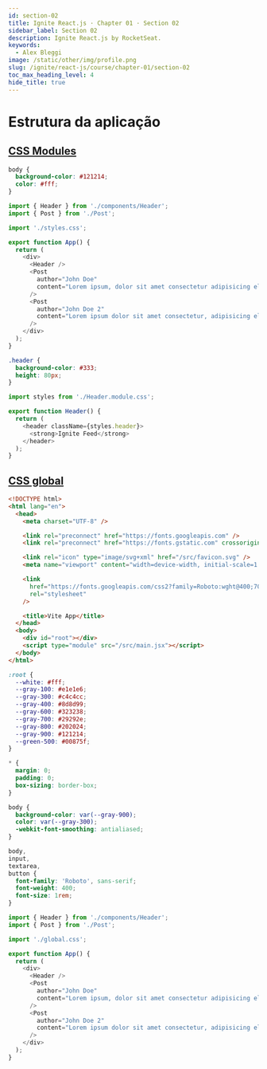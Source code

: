 ```yaml
---
id: section-02
title: Ignite React.js · Chapter 01 · Section 02
sidebar_label: Section 02
description: Ignite React.js by RocketSeat.
keywords:
  - Alex Bleggi
image: /static/other/img/profile.png
slug: /ignite/react-js/course/chapter-01/section-02
toc_max_heading_level: 4
hide_title: true
---
```



# Estrutura da aplicação

## [CSS Modules](https://app.rocketseat.com.br/node/chapter-i-6/group/estrutura-da-aplicacao-3/lesson/css-modules)

```css {1-4} title="src/styles.css"
body {
  background-color: #121214;
  color: #fff;
}
```

```javascript {1,4,9} title="src/App.jsx"
import { Header } from './components/Header';
import { Post } from './Post';

import './styles.css';

export function App() {
  return (
    <div>
      <Header />
      <Post
        author="John Doe"
        content="Lorem ipsum, dolor sit amet consectetur adipisicing elit. Quis omnis totam nobis autem sequi. Alias?"
      />
      <Post
        author="John Doe 2"
        content="Lorem ipsum dolor sit amet consectetur, adipisicing elit. Accusantium dicta vero delectus quisquam aliquid aut."
      />
    </div>
  );
}
```

```css {1-4} title="src/components/Header.module.css"
.header {
  background-color: #333;
  height: 80px;
}
```

```javascript {1,3-9} title="src/components/Header.jsx"
import styles from './Header.module.css';

export function Header() {
  return (
    <header className={styles.header}>
      <strong>Ignite Feed</strong>
    </header>
  );
}
```

## [CSS global](https://app.rocketseat.com.br/node/chapter-i-6/group/estrutura-da-aplicacao-3/lesson/css-global)

```html {6,7,12-15} title="index.html"
<!DOCTYPE html>
<html lang="en">
  <head>
    <meta charset="UTF-8" />

    <link rel="preconnect" href="https://fonts.googleapis.com" />
    <link rel="preconnect" href="https://fonts.gstatic.com" crossorigin />

    <link rel="icon" type="image/svg+xml" href="/src/favicon.svg" />
    <meta name="viewport" content="width=device-width, initial-scale=1.0" />

    <link
      href="https://fonts.googleapis.com/css2?family=Roboto:wght@400;700&display=swap"
      rel="stylesheet"
    />

    <title>Vite App</title>
  </head>
  <body>
    <div id="root"></div>
    <script type="module" src="/src/main.jsx"></script>
  </body>
</html>
```

```css {1-11,13-17,19-23,25-32} title="src/global.css"
:root {
  --white: #fff;
  --gray-100: #e1e1e6;
  --gray-300: #c4c4cc;
  --gray-400: #8d8d99;
  --gray-600: #323238;
  --gray-700: #29292e;
  --gray-800: #202024;
  --gray-900: #121214;
  --green-500: #00875f;
}

* {
  margin: 0;
  padding: 0;
  box-sizing: border-box;
}

body {
  background-color: var(--gray-900);
  color: var(--gray-300);
  -webkit-font-smoothing: antialiased;
}

body,
input,
textarea,
button {
  font-family: 'Roboto', sans-serif;
  font-weight: 400;
  font-size: 1rem;
}
```

```javascript {4} title="src/App.jsx"
import { Header } from './components/Header';
import { Post } from './Post';

import './global.css';

export function App() {
  return (
    <div>
      <Header />
      <Post
        author="John Doe"
        content="Lorem ipsum, dolor sit amet consectetur adipisicing elit. Quis omnis totam nobis autem sequi. Alias?"
      />
      <Post
        author="John Doe 2"
        content="Lorem ipsum dolor sit amet consectetur, adipisicing elit. Accusantium dicta vero delectus quisquam aliquid aut."
      />
    </div>
  );
}
```
